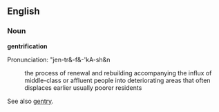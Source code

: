 ==English==

===Noun===

'''gentrification'''

Pronunciation: "jen-tr&-f&-'kA-sh&n

: the process of renewal and rebuilding accompanying the influx of middle-class or affluent people into deteriorating areas that often displaces earlier usually poorer residents

See also [[gentry]].